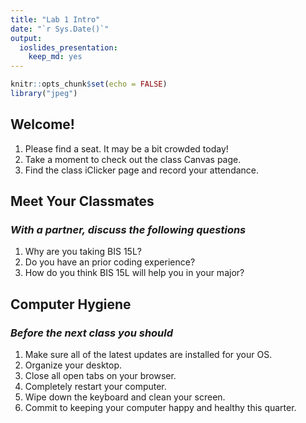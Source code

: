 ```yaml
---
title: "Lab 1 Intro"
date: "`r Sys.Date()`"
output: 
  ioslides_presentation: 
    keep_md: yes
---
```


```r
knitr::opts_chunk$set(echo = FALSE)
library("jpeg")
```

## Welcome!
1. Please find a seat. It may be a bit crowded today!  
2. Take a moment to check out the class Canvas page.  
3. Find the class iClicker page and record your attendance.  

## Meet Your Classmates
### *With a partner, discuss the following questions*
1. Why are you taking BIS 15L?  
2. Do you have an prior coding experience?  
3. How do you think BIS 15L will help you in your major?  

## Computer Hygiene
### *Before the next class you should*
1. Make sure all of the latest updates are installed for your OS.  
2. Organize your desktop.  
3. Close all open tabs on your browser.  
4. Completely restart your computer.  
5. Wipe down the keyboard and clean your screen.  
6. Commit to keeping your computer happy and healthy this quarter.  
